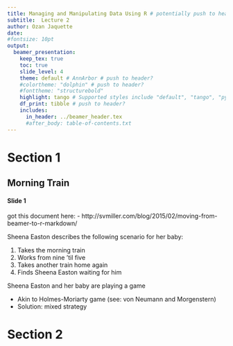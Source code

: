 ```yaml
---
title: Managing and Manipulating Data Using R # potentially push to header
subtitle:  Lecture 2
author: Ozan Jaquette
date: 
#fontsize: 10pt
output:
  beamer_presentation:
    keep_tex: true
    toc: true
    slide_level: 4
    theme: default # AnnArbor # push to header?
    #colortheme: "dolphin" # push to header?
    #fonttheme: "structurebold"
    highlight: tango # Supported styles include "default", "tango", "pygments", "kate", "monochrome", "espresso", "zenburn", and "haddock" (specify null to prevent syntax highlighting); push to header
    df_print: tibble # push to header?    
    includes:
      in_header: ../beamer_header.tex
      #after_body: table-of-contents.txt 
---
```


<!-- Learning objectives
Introduction to data types

Printing data

Sorting/filtering data

--> 
# Section 1
## Morning Train

#### Slide 1

got this document here:
- http://svmiller.com/blog/2015/02/moving-from-beamer-to-r-markdown/

\medskip Sheena Easton describes the following scenario for her baby:

1. Takes the morning train
2. Works from nine 'til five
3. Takes another train home again
4. Finds Sheena Easton waiting for him

\bigskip Sheena Easton and her baby are playing a game

- Akin to Holmes-Moriarty game (see: von Neumann and Morgenstern)
- Solution: mixed strategy

# Section 2